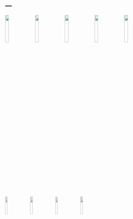 ---
---
  
<link rel="stylesheet" href="styles.css" type="text/css">
    
<img src="images/asp.png" style="width:15%;  margin-right: 20px" align="left">

<img src="images/fhis.jpg" style="width:15%;  margin-right: 20px" align="left">

<img src="images/inypsa.jpeg" style="width:15%;  margin-right: 20px" align="left">

<img src="images/childfund.png" style="width:15%; margin-right: 20px" align="left">

<img src="images/aca.png" style="width:15%; margin-right: 20px" align="left">

<img src="images/idecoas.jpg" style="width:12%; margin-right: 20px" align="left">

<img src="images/comayagua.jpeg" style="width:12%; margin-right: 20px" align="left">

<img src="images/hildegard.png" style="width:12%; margin-right: 20px" align="left">

<img src="images/nortena.jpg" style="width:12%; margin-right: 20px" align="left">